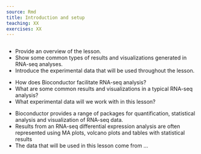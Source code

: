 ```yaml
---
source: Rmd
title: Introduction and setup
teaching: XX
exercises: XX
---
```


```r
```

::::::::::::::::::::::::::::::::::::::: objectives

- Provide an overview of the lesson.
- Show some common types of results and visualizations generated in RNA-seq analyses.
- Introduce the experimental data that will be used throughout the lesson.

::::::::::::::::::::::::::::::::::::::::::::::::::

:::::::::::::::::::::::::::::::::::::::: questions

- How does Bioconductor facilitate RNA-seq analysis? 
- What are some common results and visualizations in a typical RNA-seq analysis? 
- What experimental data will we work with in this lesson? 

::::::::::::::::::::::::::::::::::::::::::::::::::


:::::::::::::::::::::::::::::::::::::::: keypoints

- Bioconductor provides a range of packages for quantification, statistical analysis and visualization of RNA-seq data.
- Results from an RNA-seq differential expression analysis are often represented using MA plots, volcano plots and tables with statistical results 
- The data that will be used in this lesson come from ...


::::::::::::::::::::::::::::::::::::::::::::::::::


